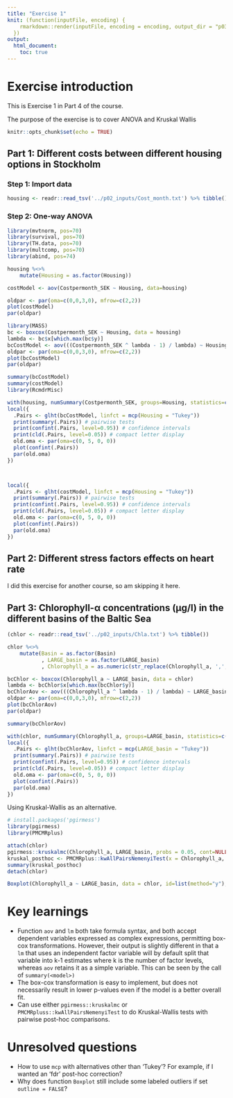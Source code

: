 ```yaml
---
title: "Exercise 1"
knit: (function(inputFile, encoding) {
    rmarkdown::render(inputFile, encoding = encoding, output_dir = "p03_outputs")
  })
output:
  html_document:
    toc: true
---
```


# Exercise introduction

This is Exercise 1 in Part 4 of the course.

The purpose of the exercise is to cover ANOVA and Kruskal Wallis

```r
knitr::opts_chunk$set(echo = TRUE)
```

## Part 1: Different costs between different housing options in Stockholm  

### Step 1: Import data   

```r
housing <- readr::read_tsv('../p02_inputs/Cost_month.txt') %>% tibble()
```

### Step 2: One-way ANOVA  

```r
library(mvtnorm, pos=70)
library(survival, pos=70)
library(TH.data, pos=70)
library(multcomp, pos=70)
library(abind, pos=74)

housing %<>%
    mutate(Housing = as.factor(Housing))

costModel <- aov(Costpermonth_SEK ~ Housing, data=housing)

oldpar <- par(oma=c(0,0,3,0), mfrow=c(2,2))
plot(costModel)
par(oldpar)
```

```r
library(MASS)
bc <- boxcox(Costpermonth_SEK ~ Housing, data = housing)
lambda <- bc$x[which.max(bc$y)]
bcCostModel <- aov(((Costpermonth_SEK ^ lambda - 1) / lambda) ~ Housing, data = housing)
oldpar <- par(oma=c(0,0,3,0), mfrow=c(2,2))
plot(bcCostModel)
par(oldpar)
```



```r
summary(bcCostModel)
summary(costModel)
library(RcmdrMisc)

with(housing, numSummary(Costpermonth_SEK, groups=Housing, statistics=c("mean", "sd")))
local({
  .Pairs <- glht(bcCostModel, linfct = mcp(Housing = "Tukey"))
  print(summary(.Pairs)) # pairwise tests
  print(confint(.Pairs, level=0.95)) # confidence intervals
  print(cld(.Pairs, level=0.05)) # compact letter display
  old.oma <- par(oma=c(0, 5, 0, 0))
  plot(confint(.Pairs))
  par(old.oma)
})



local({
  .Pairs <- glht(costModel, linfct = mcp(Housing = "Tukey"))
  print(summary(.Pairs)) # pairwise tests
  print(confint(.Pairs, level=0.95)) # confidence intervals
  print(cld(.Pairs, level=0.05)) # compact letter display
  old.oma <- par(oma=c(0, 5, 0, 0))
  plot(confint(.Pairs))
  par(old.oma)
})

```

## Part 2:  Different stress factors effects on heart rate  

I did this exercise for another course, so am skipping it here.


## Part 3: Chlorophyll-α concentrations (μg/l) in the different basins of the Baltic Sea  

```r
(chlor <- readr::read_tsv('../p02_inputs/Chla.txt') %>% tibble())
```


```r
chlor %<>%
    mutate(Basin = as.factor(Basin)
           , LARGE_basin = as.factor(LARGE_basin)
           , Chlorophyll_a = as.numeric(str_replace(Chlorophyll_a, ',', '.')))

bcChlor <- boxcox(Chlorophyll_a ~ LARGE_basin, data = chlor)
lambda <- bcChlor$x[which.max(bcChlor$y)]
bcChlorAov <- aov(((Chlorophyll_a ^ lambda - 1) / lambda) ~ LARGE_basin, data = chlor)
oldpar <- par(oma=c(0,0,3,0), mfrow=c(2,2))
plot(bcChlorAov)
par(oldpar)
```

```r
summary(bcChlorAov)

with(chlor, numSummary(Chlorophyll_a, groups=LARGE_basin, statistics=c("mean", "sd")))
local({
  .Pairs <- glht(bcChlorAov, linfct = mcp(LARGE_basin = "Tukey"))
  print(summary(.Pairs)) # pairwise tests
  print(confint(.Pairs, level=0.95)) # confidence intervals
  print(cld(.Pairs, level=0.05)) # compact letter display
  old.oma <- par(oma=c(0, 5, 0, 0))
  plot(confint(.Pairs))
  par(old.oma)
})
```

Using Kruskal-Wallis as an alternative.  
```r
# install.packages('pgirmess')
library(pgirmess)
library(PMCMRplus)

attach(chlor)
pgirmess::kruskalmc(Chlorophyll_a, LARGE_basin, probs = 0.05, cont=NULL)#resp=your response variable, cat= is your categorical varible
kruskal_posthoc <- PMCMRplus::kwAllPairsNemenyiTest(x = Chlorophyll_a, g = LARGE_basin, dist = "Tukey")
summary(kruskal_posthoc)
detach(chlor)
```
```r
Boxplot(Chlorophyll_a ~ LARGE_basin, data = chlor, id=list(method="y"), outline= FALSE)
```


# Key learnings

-   Function `aov` and `lm` both take formula syntax, and both accept dependent variables expressed as complex expressions, permitting box-cox transformations. However, their output is slightly different in that a `lm` that uses an independent factor variable will by default split that variable into k-1 estimates where k is the number of factor levels, whereas `aov` retains it as a simple variable. This can be seen by the call of `summary(<model>)`  
-   The box-cox transformation is easy to implement, but does not necessarily result in lower p-values even if the model is a better overall fit.  
-   Can use either `pgirmess::kruskalmc` or `PMCMRpluss::kwAllPairsNemenyiTest` to do Kruskal-Wallis tests with pairwise post-hoc comparisons.  

# Unresolved questions

-   How to use `mcp` with alternatives other than 'Tukey'? For example, if I wanted an 'fdr' post-hoc correction?  
-   Why does function `Boxplot` still include some labeled outliers if set `outline = FALSE`?  
